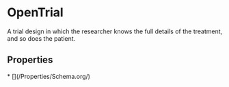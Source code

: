   
# OpenTrial

A trial design in which the researcher knows the full details of the treatment, and so does the patient.

## Properties

<Grid>
* [](/Properties/Schema.org/)
</Grid>

